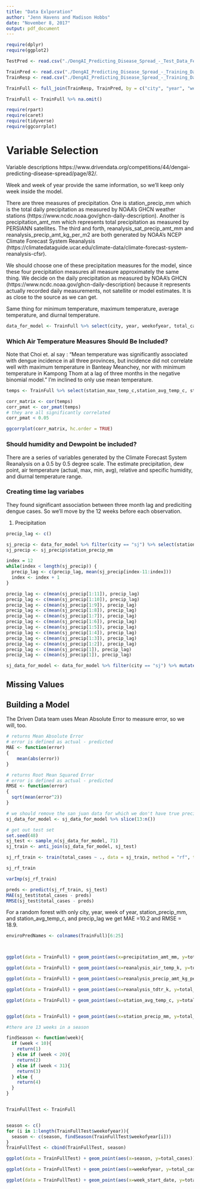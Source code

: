```yaml
---
title: "Data Exlporation"
author: "Jenn Havens and Madison Hobbs"
date: "November 8, 2017"
output: pdf_document
---
```


```r

require(dplyr)
require(ggplot2)

TestPred <- read.csv("./DengAI_Predicting_Disease_Spread_-_Test_Data_Features.csv")

TrainPred <- read.csv("./DengAI_Predicting_Disease_Spread_-_Training_Data_Features.csv")
TrainResp <- read.csv("./DengAI_Predicting_Disease_Spread_-_Training_Data_Labels.csv")

TrainFull <- full_join(TrainResp, TrainPred, by = c("city", "year", "weekofyear"))

TrainFull <- TrainFull %>% na.omit()

require(rpart)
require(caret)
require(tidyverse)
require(ggcorrplot)
```

# Variable Selection

Variable descriptions https://www.drivendata.org/competitions/44/dengai-predicting-disease-spread/page/82/. 

Week and week of year provide the same information, so we'll keep only week inside the model. 

There are three measures of precipitation. One is station_precip_mm which is the total daily precipitation as measured by NOAA's GHCN weather stations (https://www.ncdc.noaa.gov/ghcn-daily-description). Another is precipitation_amt_mm which represents total precipitation as measured by PERSIANN satellites. The third and forth, reanalysis_sat_precip_amt_mm and reanalysis_precip_amt_kg_per_m2 are both generated by NOAA's NCEP Climate Forecast System Reanalysis (https://climatedataguide.ucar.edu/climate-data/climate-forecast-system-reanalysis-cfsr). 

We should choose one of these precipitation  measures for the model, since these four precipitation measures all measure approximately the same thing. We decide on the daily precipitation as measured by NOAA's GHCN (https://www.ncdc.noaa.gov/ghcn-daily-description) because it represents actually recorded daily measurements, not satellite or model estimates. It is as close to the source as we can get. 

Same thing for minimum temperature, maximum temperature, average temperature, and diurnal temperature. 

```r
data_for_model <- TrainFull %>% select(city, year, weekofyear, total_cases, station_precip_mm, station_avg_temp_c)
```


### Which Air Temperature Measures Should Be Included?

Note that Choi et. al say : "Mean temperature was significantly associated with dengue incidence in all three provinces, but incidence did not correlate well with maximum temperature in Banteay Meanchey, nor with minimum temperature in Kampong Thom at a lag of three months in the negative binomial model." I'm inclined to only use mean temperature. 

```r
temps <- TrainFull %>% select(station_max_temp_c,station_avg_temp_c, station_min_temp_c, station_diur_temp_rng_c)

corr_matrix <- cor(temps)
corr_pmat <- cor_pmat(temps)
# they are all significantly correlated 
corr_pmat < 0.05

ggcorrplot(corr_matrix, hc.order = TRUE)
```

### Should humidity and Dewpoint be included?

There are a series of variables generated by the Climate Forecast System Reanalysis on a 0.5 by 0.5 degree scale. The estimate precipitation, dew point, air temperature (actual, max, min, avg), relative and specific humidity, and diurnal temperature range. 

### Creating time lag variabes

They found significant association between three month lag and prediciting dengue cases. So we'll move by the 12 weeks before each observation. 

1) Precipitation

```r
precip_lag <- c()

sj_precip <- data_for_model %>% filter(city == "sj") %>% select(station_precip_mm)
sj_precip <- sj_precip$station_precip_mm

index = 12
while(index < length(sj_precip)) {
  precip_lag <- c(precip_lag, mean(sj_precip[index-11:index]))
  index <- index + 1
}

precip_lag <- c(mean(sj_precip[1:11]), precip_lag)
precip_lag <- c(mean(sj_precip[1:10]), precip_lag)
precip_lag <- c(mean(sj_precip[1:9]), precip_lag)
precip_lag <- c(mean(sj_precip[1:8]), precip_lag)
precip_lag <- c(mean(sj_precip[1:7]), precip_lag)
precip_lag <- c(mean(sj_precip[1:6]), precip_lag)
precip_lag <- c(mean(sj_precip[1:5]), precip_lag)
precip_lag <- c(mean(sj_precip[1:4]), precip_lag)
precip_lag <- c(mean(sj_precip[1:3]), precip_lag)
precip_lag <- c(mean(sj_precip[1:2]), precip_lag)
precip_lag <- c(mean(sj_precip[1]), precip_lag)
precip_lag <- c(mean(sj_precip[1]), precip_lag)

sj_data_for_model <- data_for_model %>% filter(city == "sj") %>% mutate(precip_lag = precip_lag)
```


## Missing Values


## Building a Model

The Driven Data team uses Mean Absolute Error to measure error, so we will, too.

```r
# returns Mean Absolute Error
# error is defined as actual - predicted
MAE <- function(error)
{
    mean(abs(error))
}

# returns Root Mean Squared Error
# error is defined as actual - predicted
RMSE <- function(error)
{
  sqrt(mean(error^2))
}
```


```r


# we should remove the san juan data for which we don't have true precip or temp lag
sj_data_for_model <- sj_data_for_model %>% slice(13:n())

# get out test set
set.seed(48)
sj_test <- sample_n(sj_data_for_model, 71)
sj_train <- anti_join(sj_data_for_model, sj_test)

sj_rf_train <- train(total_cases ~ ., data = sj_train, method = "rf", trControl = trainControl(method = "oob"), ntree = 500, tuneGrid = data.frame(mtry = 1:6), importance = TRUE)

sj_rf_train

varImp(sj_rf_train)

preds <- predict(sj_rf_train, sj_test)
MAE(sj_test$total_cases - preds)
RMSE(sj_test$total_cases - preds)
```

For a random forest with only city, year, week of year, station_precip_mm, and station_avg_temp_c, and precip_lag we get MAE =10.2 and RMSE = 18.9. 


```r

enviroPredNames <- colnames(TrainFull)[6:25]



ggplot(data = TrainFull) + geom_point(aes(x=precipitation_amt_mm, y=total_cases)) + facet_grid(city~.)

ggplot(data = TrainFull) + geom_point(aes(x=reanalysis_air_temp_k, y=total_cases)) + facet_grid(city~.)

ggplot(data = TrainFull) + geom_point(aes(x=reanalysis_precip_amt_kg_per_m2, y=total_cases)) + facet_grid(city~.)

ggplot(data = TrainFull) + geom_point(aes(x=reanalysis_tdtr_k, y=total_cases)) + facet_grid(city~.)

ggplot(data = TrainFull) + geom_point(aes(x=station_avg_temp_c, y=total_cases)) + facet_grid(city~.)


ggplot(data = TrainFull) + geom_point(aes(x=station_precip_mm, y=total_cases)) + facet_grid(city~.)


```

```r

#there are 13 weeks in a season

findSeason <- function(week){
  if (week < 10){
    return(1)
  } else if (week < 20){
    return(2)
  } else if (week < 31){
    return(3)
  } else {
    return(4)
  }
}


TrainFullTest <- TrainFull


season <- c()
for (i in 1:length(TrainFullTest$weekofyear)){
  season <- c(season, findSeason(TrainFullTest$weekofyear[i]))
}
TrainFullTest <- cbind(TrainFullTest, season)

ggplot(data = TrainFullTest) + geom_point(aes(x=season, y=total_cases)) + facet_grid(city~.)

ggplot(data = TrainFullTest) + geom_point(aes(x=weekofyear, y=total_cases)) + facet_grid(city~.)

ggplot(data = TrainFullTest) + geom_point(aes(x=week_start_date, y=total_cases)) + facet_grid(city~.)


```